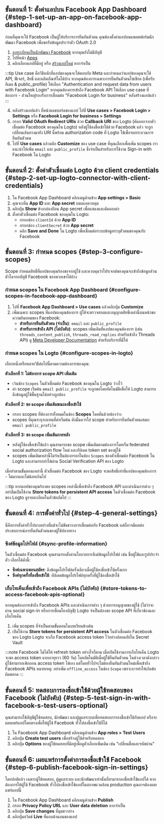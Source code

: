 ## ขั้นตอนที่ 1: ตั้งค่าแอปบน Facebook App Dashboard \{#step-1-set-up-an-app-on-facebook-app-dashboard}

ก่อนที่คุณจะใช้ Facebook เป็นผู้ให้บริการการยืนยันตัวตน คุณต้องตั้งค่าแอปบนแพลตฟอร์มนักพัฒนา Facebook เพื่อขอรับข้อมูลประจำตัว OAuth 2.0

1. [ลงทะเบียนเป็นนักพัฒนา Facebook](https://developers.facebook.com/docs/development/register/) หากคุณยังไม่มีบัญชี
2. ไปที่หน้า [Apps](https://developers.facebook.com/apps)
3. คลิกเลือกแอปที่มีอยู่ หรือ [สร้างแอปใหม่](https://developers.facebook.com/docs/development/create-an-app) หากจำเป็น

:::tip
Use case คือวิธีหลักที่แอปของคุณจะโต้ตอบกับ Meta และกำหนดว่าแอปของคุณจะใช้ API, ฟีเจอร์, สิทธิ์ และผลิตภัณฑ์ใดได้บ้าง หากคุณต้องการเฉพาะการยืนยันตัวตนโซเชียล (เพื่อรับอีเมล & public_profile) ให้เลือก "Authentication and request data from users with Facebook Login" หากคุณต้องการเข้าถึง Facebook API ให้เลือก use case ที่ต้องการ - ส่วนใหญ่รองรับการเชื่อมต่อ "Facebook Login for business" หลังสร้างแอปแล้ว
:::

4. หลังสร้างแอปแล้ว ที่หน้าแดชบอร์ดของแอป ไปที่ **Use cases > Facebook Login > Settings** หรือ **Facebook Login for business > Settings**
5. กรอก **Valid OAuth Redirect URIs** ด้วย **Callback URI** ของ Logto (คัดลอกจากตัวเชื่อมต่อ Facebook ของคุณใน Logto) หลังผู้ใช้ลงชื่อเข้าใช้ด้วย Facebook แล้ว จะถูกเปลี่ยนเส้นทางมายัง URI นี้พร้อม authorization code ที่ Logto ใช้เพื่อจบกระบวนการยืนยันตัวตน
6. ไปที่ **Use cases** แล้วคลิก **Customize** ของ use case ที่คุณเลือกเพื่อเพิ่ม scopes เราแนะนำให้เพิ่ม `email` และ `public_profile` ซึ่งจำเป็นสำหรับการใช้งาน Sign-in with Facebook ใน Logto

## ขั้นตอนที่ 2: ตั้งค่าตัวเชื่อมต่อ Logto ด้วย client credentials \{#step-2-set-up-logto-connector-with-client-credentials}

1. ใน Facebook App Dashboard คลิกเมนูด้านข้าง **App settings > Basic**
2. คุณจะเห็น **App ID** และ **App secret** บนแผงควบคุม
3. คลิกปุ่ม **Show** ข้างกล่องป้อน App secret เพื่อแสดงและคัดลอกค่า
4. ตั้งค่าตัวเชื่อมต่อ Facebook ของคุณใน Logto:
   - กรอกช่อง `clientId` ด้วย **App ID**
   - กรอกช่อง `clientSecret` ด้วย **App secret**
   - คลิก **Save and Done** ใน Logto เพื่อเชื่อมต่อระบบข้อมูลระบุตัวตนของคุณกับ Facebook

## ขั้นตอนที่ 3: กำหนด scopes \{#step-3-configure-scopes}

Scope กำหนดสิทธิ์ที่แอปของคุณร้องขอจากผู้ใช้ และควบคุมว่าโปรเจกต์ของคุณจะเข้าถึงข้อมูลส่วนตัวใดจากบัญชี Facebook ของพวกเขาได้บ้าง

### กำหนด scopes ใน Facebook App Dashboard \{#configure-scopes-in-facebook-app-dashboard}

1. ไปที่ **Facebook App Dashboard > Use cases** แล้วคลิกปุ่ม **Customize**
2. เพิ่มเฉพาะ scopes ที่แอปของคุณต้องการ ผู้ใช้จะตรวจสอบและอนุญาตสิทธิ์เหล่านี้บนหน้าขอความยินยอมของ Facebook:
   - **สำหรับการยืนยันตัวตน (จำเป็น)**: `email` และ `public_profile`
   - **สำหรับการเข้าถึง API (ไม่บังคับ)**: scopes เพิ่มเติมที่แอปของคุณต้องการ (เช่น `threads_content_publish`, `threads_read_replies` สำหรับเข้าถึง Threads API) ดู [Meta Developer Documentation](https://developers.facebook.com/docs/) สำหรับบริการที่มีให้

### กำหนด scopes ใน Logto \{#configure-scopes-in-logto}

เลือกหนึ่งหรือหลายวิธีต่อไปนี้ตามความต้องการของคุณ:

**ตัวเลือกที่ 1: ไม่ต้องการ scope API เพิ่มเติม**

- เว้นช่อง `Scopes` ในตัวเชื่อมต่อ Facebook ของคุณใน Logto ว่างไว้
- ค่า scope เริ่มต้น `email public_profile` จะถูกขอโดยอัตโนมัติเพื่อให้ Logto สามารถดึงข้อมูลผู้ใช้พื้นฐานได้อย่างถูกต้อง

**ตัวเลือกที่ 2: ขอ scope เพิ่มเติมขณะลงชื่อเข้าใช้**

- กรอก scopes ที่ต้องการทั้งหมดในช่อง **Scopes** โดยคั่นด้วยช่องว่าง
- scopes ที่คุณระบุจะแทนที่ค่าเริ่มต้น ดังนั้นควรใส่ scope สำหรับการยืนยันตัวตนเสมอ: `email public_profile`

**ตัวเลือกที่ 3: ขอ scope เพิ่มเติมภายหลัง**

- หลังผู้ใช้ลงชื่อเข้าใช้แล้ว คุณสามารถขอ scope เพิ่มเติมตามต้องการโดยเริ่ม federated social authorization flow ใหม่ และอัปเดต token set ของผู้ใช้
- scopes เพิ่มเติมเหล่านี้ไม่จำเป็นต้องกรอกในช่อง `Scopes` ของตัวเชื่อมต่อ Facebook ใน Logto และสามารถทำได้ผ่าน Social Verification API ของ Logto

เมื่อทำตามขั้นตอนเหล่านี้ ตัวเชื่อมต่อ Facebook ของ Logto จะขอสิทธิ์เท่าที่แอปของคุณต้องการ - ไม่มากและไม่น้อยเกินไป

:::tip
หากแอปของคุณร้องขอ scopes เหล่านี้เพื่อเข้าถึง Facebook API และดำเนินการต่าง ๆ อย่าลืมเปิดใช้งาน **Store tokens for persistent API access** ในตัวเชื่อมต่อ Facebook ของ Logto ดูรายละเอียดในหัวข้อถัดไป
:::

## ขั้นตอนที่ 4: การตั้งค่าทั่วไป \{#step-4-general-settings}

นี่คือการตั้งค่าทั่วไปบางอย่างที่แม้จะไม่ขัดขวางการเชื่อมต่อกับ Facebook แต่ก็อาจมีผลต่อประสบการณ์การยืนยันตัวตนของผู้ใช้ปลายทาง

### ซิงค์ข้อมูลโปรไฟล์ \{#sync-profile-information}

ในตัวเชื่อมต่อ Facebook คุณสามารถตั้งค่านโยบายการซิงค์ข้อมูลโปรไฟล์ เช่น ชื่อผู้ใช้และรูปประจำตัว เลือกได้ดังนี้:

- **ซิงค์เฉพาะตอนสมัคร**: ดึงข้อมูลโปรไฟล์ครั้งเดียวเมื่อผู้ใช้ลงชื่อเข้าใช้ครั้งแรก
- **ซิงค์ทุกครั้งที่ลงชื่อเข้าใช้**: อัปเดตข้อมูลโปรไฟล์ทุกครั้งที่ผู้ใช้ลงชื่อเข้าใช้

### เก็บโทเค็นเพื่อเข้าถึง Facebook APIs (ไม่บังคับ) \{#store-tokens-to-access-facebook-apis-optional}

หากคุณต้องการเข้าถึง Facebook APIs และดำเนินการต่าง ๆ ด้วยการอนุญาตของผู้ใช้ (ไม่ว่าจะผ่าน social sign-in หรือการเชื่อมโยงบัญชี) Logto จำเป็นต้องขอ scope API ที่เกี่ยวข้องและเก็บโทเค็น

1. เพิ่ม scopes ที่จำเป็นตามขั้นตอนในบทเรียนข้างต้น
2. เปิดใช้งาน **Store tokens for persistent API access** ในตัวเชื่อมต่อ Facebook ของ Logto Logto จะเก็บ Facebook access token ไว้อย่างปลอดภัยใน Secret Vault

:::note
Facebook ไม่ได้ให้ refresh token อย่างไรก็ตาม เมื่อเปิดใช้งานการเก็บโทเค็น Logto จะขอ access token แบบอายุยาว (60 วัน) โดยอัตโนมัติเมื่อผู้ใช้ยืนยันตัวตน ในช่วงเวลาดังกล่าว ผู้ใช้สามารถเพิกถอน access token ได้เอง แต่โดยทั่วไปจะไม่ต้องยืนยันตัวตนใหม่เพื่อเข้าถึง Facebook APIs หมายเหตุ: อย่าเพิ่ม `offline_access` ในช่อง `Scope` เพราะอาจทำให้เกิดข้อผิดพลาด
:::

## ขั้นตอนที่ 5: ทดสอบการลงชื่อเข้าใช้ด้วยผู้ใช้ทดสอบของ Facebook (ไม่บังคับ) \{#step-5-test-sign-in-with-facebook-s-test-users-optional}

คุณสามารถใช้บัญชีผู้ใช้ทดสอบ, นักพัฒนา และผู้ดูแลระบบเพื่อทดสอบการลงชื่อเข้าใช้กับแอป หรือจะเผยแพร่แอปโดยตรงเพื่อให้ผู้ใช้ Facebook ทั่วไปลงชื่อเข้าใช้ก็ได้

1. ใน Facebook App Dashboard คลิกเมนูด้านข้าง **App roles > Test Users**
2. คลิกปุ่ม **Create test users** เพื่อสร้างผู้ใช้สำหรับทดสอบ
3. คลิกปุ่ม **Options** ของผู้ใช้ทดสอบที่มีอยู่เพื่อดูตัวเลือกเพิ่มเติม เช่น "เปลี่ยนชื่อและรหัสผ่าน"

## ขั้นตอนที่ 6: เผยแพร่การตั้งค่าการลงชื่อเข้าใช้ Facebook \{#step-6-publish-facebook-sign-in-settings}

โดยปกติแล้ว เฉพาะผู้ใช้ทดสอบ, ผู้ดูแลระบบ และนักพัฒนาเท่านั้นที่สามารถลงชื่อเข้าใช้แอปได้ หากต้องการให้ผู้ใช้ Facebook ทั่วไปลงชื่อเข้าใช้แอปในสภาพแวดล้อม production คุณอาจต้องเผยแพร่แอปนี้

1. ใน Facebook App Dashboard คลิกเมนูด้านข้าง **Publish**
2. กรอก **Privacy Policy URL** และ **User data deletion** หากจำเป็น
3. คลิกปุ่ม **Save changes** ที่มุมขวาล่าง
4. คลิกปุ่มสวิตช์ **Live** ที่แถบด้านบนของแอป
